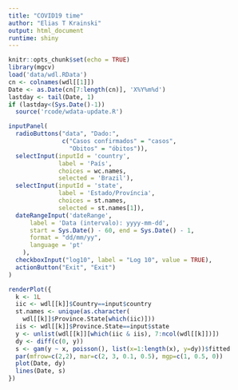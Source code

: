 ```yaml
---
title: "COVID19 time"
author: "Elias T Krainski"
output: html_document
runtime: shiny
---
```


```r
knitr::opts_chunk$set(echo = TRUE)
library(mgcv)
load('data/wdl.RData')
cn <- colnames(wdl[[1]])
Date <- as.Date(cn[7:length(cn)], 'X%Y%m%d')
lastday <- tail(Date, 1)
if (lastday<(Sys.Date()-1))
  source('rcode/wdata-update.R')
```

```r
inputPanel(
  radioButtons("data", "Dado:",
               c("Casos confirmados" = "casos",
                 "Obitos" = "óbitos")),
  selectInput(inputId = 'country', 
              label = 'País', 
              choices = wc.names, 
              selected = 'Brazil'),
  selectInput(inputId = 'state', 
              label = 'Estado/Província', 
              choices = st.names, 
              selected = st.names[1]),
  dateRangeInput('dateRange',
      label = 'Data (intervalo): yyyy-mm-dd',
      start = Sys.Date() - 60, end = Sys.Date() - 1, 
      format = "dd/mm/yy", 
      language = 'pt'
    ),
  checkboxInput("log10", label = "Log 10", value = TRUE),
  actionButton("Exit", "Exit")
)

renderPlot({
  k <- 1L
  iic <- wdl[[k]]$Country==input$country
  st.names <- unique(as.character(
    wdl[[k]]$Province.State[which(iic)]))
  iis <- wdl[[k]]$Province.State==input$state
  y <- unlist(wdl[[k]][which(iic & iis), 7:ncol(wdl[[k]])])
  dy <- diff(c(0, y))
  s <- gam(y ~ x, poisson(), list(x=1:length(x), y=dy))$fitted
  par(mfrow=c(2,2), mar=c(2, 3, 0.1, 0.5), mgp=c(1, 0.5, 0))
  plot(Date, dy)
  lines(Date, s)
})
```
